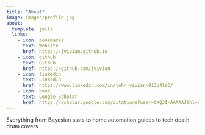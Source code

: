 ```yaml
---
title: "About"
image: images/profile.jpg
about:
  template: jolla
  links:
    - icon: bookmarks
      text: Website
      href: https://jvivian.github.io
    - icon: github
      text: Github
      href: https://github.com/jvivian
    - icon: linkedin
      text: LinkedIn
      href: https://www.linkedin.com/in/john-vivian-913b41a6/
    - icon: book
      text: Google Scholar
      href: https://scholar.google.com/citations?user=CXQJI-AAAAAJ&hl=en&authuser=1
---
```


Everything from Bayesian stats to home automation guides to tech death drum covers